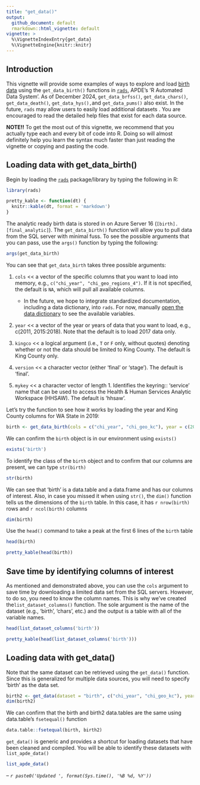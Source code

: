 ```yaml
---
title: "get_data()"
output:
  github_document: default
  rmarkdown::html_vignette: default
vignette: >
  %\VignetteIndexEntry{get_data}
  %\VignetteEngine{knitr::knitr}
---
```


## Introduction

This vignette will provide some examples of ways to explore and load [birth data](https://github.com/PHSKC-APDE/DOHdata/tree/master/ETL/birth) using the `get_data_birth()` functions in [`rads`](https://github.com/PHSKC-APDE/rads), APDE's 'R Automated Data System'. As of December 2024, `get_data_brfss()`, `get_data_chars()`, `get_data_death()`, `get_data_hys(),`and `get_data_pums()` also exist. In the future, `rads` may allow users to easily load additional datasets . You are encouraged to read the detailed help files that exist for each data source.

**NOTE!!** To get the most out of this vignette, we recommend that you actually type each and every bit of code into R. Doing so will almost definitely help you learn the syntax much faster than just reading the vignette or copying and pasting the code.

## Loading data with get_data_birth()

Begin by loading the [`rads`](https://github.com/PHSKC-APDE/rads) package/library by typing the following in R:

```r
library(rads)
```

```r
pretty_kable <- function(dt) { 
  knitr::kable(dt, format = 'markdown')
}
```

The analytic ready birth data is stored in on Azure Server 16 (`[birth].[final_analytic]`). The `get_data_birth()` function will allow you to pull data from the SQL server with minimal fuss. To see the possible arguments that you can pass, use the `args()` function by typing the following:

```r
args(get_data_birth)
```

You can see that `get_data_birth` takes three possible arguments:

1)  `cols` \<\< a vector of the specific columns that you want to load into memory, e.g., `c("chi_year", "chi_geo_regions_4")`. If it is not specified, the default is `NA`, which will pull all available columns.

    -   In the future, we hope to integrate standardized documentation, including a data dictionary, into `rads`. For now, manually [open the data dictionary](https://github.com/PHSKC-APDE/DOHdata/blob/master/ETL/birth/ref/ref_bir_user_dictionary_final.csv) to see the available variables.

2)  `year` \<\< a vector of the year or years of data that you want to load, e.g., c(2011, 2015:2018). Note that the default is to load 2017 data only.

3)  `kingco` \<\< a logical argument (i.e., `T` or `F` only, without quotes) denoting whether or not the data should be limited to King County. The default is King County only.

4)  `version` \<\< a character vector (either 'final' or 'stage'). The default is 'final'.

5)  `mykey` \<\< a character vector of length 1. Identifies the keyring:: 'service' name that can be used to access the Health & Human Services Analytic Workspace (HHSAW). The default is 'hhsaw'.

Let's try the function to see how it works by loading the year and King County columns for WA State in 2019:

```r
birth <- get_data_birth(cols = c("chi_year", "chi_geo_kc"), year = c(2019), kingco = F)
```

We can confirm the `birth` object is in our environment using `exists()`

```r
exists('birth') 
```

To identify the class of the `birth` object and to confirm that our columns are present, we can type `str(birth)`

```r
str(birth) 
```

We can see that 'birth' is a data.table and a data.frame and has our columns of interest. Also, in case you missed it when using `str()`, the `dim()` function tells us the dimensions of the `birth` table. In this case, it has `r nrow(birth)` rows and `r ncol(birth)` columns

```r
dim(birth) 
```

Use the `head()` command to take a peak at the first 6 lines of the `birth` table

```r
head(birth) 
```

```r
pretty_kable(head(birth))
```

## Save time by identifying columns of interest

As mentioned and demonstrated above, you can use the `cols` argument to save time by downloading a limited data set from the SQL servers. However, to do so, you need to know the column names. This is why we've created the`list_dataset_columns()` function. The sole argument is the name of the dataset (e.g., 'birth', 'chars', etc.) and the output is a table with all of the variable names.

```r
head(list_dataset_columns('birth'))
```

```r
pretty_kable(head(list_dataset_columns('birth')))
```

## Loading data with get_data()

Note that the same dataset can be retrieved using the `get_data()` function. Since this is generalized for multiple data sources, you will need to specify 'birth' as the data set.

```r
birth2 <- get_data(dataset = "birth", c("chi_year", "chi_geo_kc"), year = c(2019), kingco = F)
dim(birth2)
```

We can confirm that the birth and birth2 data.tables are the same using data.table's `fsetequal()` function

```r
data.table::fsetequal(birth, birth2)
```

`get_data()` is generic and provides a shortcut for loading datasets that have been cleaned and compiled. You will be able to identify these datasets with `list_apde_data()`

```r
list_apde_data()
```

-- *`r paste0('Updated ', format(Sys.time(), '%B %d, %Y'))`*
